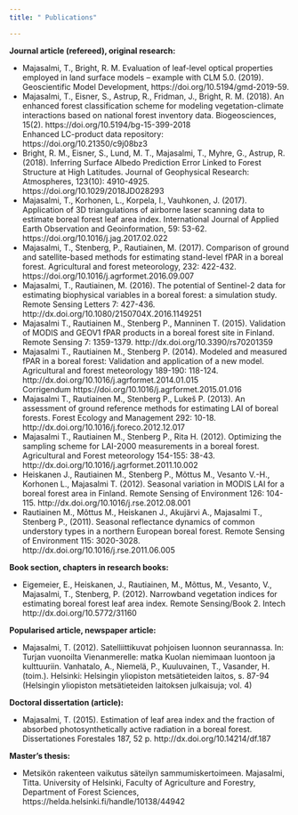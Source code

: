 ---
title: " Publications"

---


__Journal article (refereed), original research:__

-   Majasalmi, T., Bright, R. M. Evaluation of leaf-level optical properties employed in land surface models – example with CLM 5.0. (2019). Geoscientific Model Development, https://doi.org/10.5194/gmd-2019-59. 
-   Majasalmi, T., Eisner, S., Astrup, R., Fridman, J., Bright, R. M. (2018). An enhanced forest classification scheme for modeling vegetation-climate interactions based on national forest inventory data. Biogeosciences, 15(2). https://doi.org/10.5194/bg-15-399-2018  
Enhanced LC-product data repository: https://doi.org/10.21350/c9j08bz3 
-   Bright, R. M., Eisner, S., Lund, M. T., Majasalmi, T., Myhre, G., Astrup, R. (2018). Inferring Surface Albedo Prediction Error Linked to Forest Structure at High Latitudes. Journal of Geophysical Research: Atmospheres, 123(10): 4910-4925. https://doi.org/10.1029/2018JD028293 
-   Majasalmi, T., Korhonen, L., Korpela, I., Vauhkonen, J. (2017). Application of 3D triangulations of airborne laser scanning data to estimate boreal forest leaf area index. International Journal of Applied Earth Observation and Geoinformation, 59: 53-62. https://doi.org/10.1016/j.jag.2017.02.022 
-   Majasalmi, T., Stenberg, P., Rautiainen, M. (2017). Comparison of ground and satellite-based methods for estimating stand-level fPAR in a boreal forest. Agricultural and forest meteorology, 232: 422-432. https://doi.org/10.1016/j.agrformet.2016.09.007 
-   Majasalmi, T., Rautiainen, M. (2016). The potential of Sentinel-2 data for estimating biophysical variables in a boreal forest: a simulation study. Remote Sensing Letters 7: 427-436. http://dx.doi.org/10.1080/2150704X.2016.1149251 
-   Majasalmi T., Rautiainen M., Stenberg P., Manninen T. (2015). Validation of MODIS and GEOV1 fPAR products in a boreal forest site in Finland. Remote Sensing 7: 1359-1379.  http://dx.doi.org/10.3390/rs70201359 
-   Majasalmi T., Rautiainen M., Stenberg P. (2014). Modeled and measured fPAR in a boreal forest: Validation and application of a new model. Agricultural and forest meteorology 189-190: 118-124. http://dx.doi.org/10.1016/j.agrformet.2014.01.015  
Corrigendum https://doi.org/10.1016/j.agrformet.2015.01.016 
-   Majasalmi T., Rautiainen M., Stenberg P., Lukeš P. (2013). An assessment of ground reference methods for estimating LAI of boreal forests. Forest Ecology and Management 292: 10-18. http://dx.doi.org/10.1016/j.foreco.2012.12.017 
-   Majasalmi T., Rautiainen M., Stenberg P., Rita H. (2012). Optimizing the sampling scheme for LAI-2000 measurements in a boreal forest. Agricultural and Forest meteorology 154-155: 38-43. http://dx.doi.org/10.1016/j.agrformet.2011.10.002 
-   Heiskanen J., Rautiainen M., Stenberg P., Mõttus M., Vesanto V.-H., Korhonen L., Majasalmi T. (2012). Seasonal variation in MODIS LAI for a boreal forest area in Finland. Remote Sensing of Environment 126: 104-115. http://dx.doi.org/10.1016/j.rse.2012.08.001  
-  Rautiainen M., Mõttus M., Heiskanen J., Akujärvi A., Majasalmi T., Stenberg P., (2011). Seasonal reflectance dynamics of common understory types in a northern European boreal forest. Remote Sensing of Environment 115: 3020-3028. http://dx.doi.org/10.1016/j.rse.2011.06.005 


__Book section, chapters in research books:__

-   Eigemeier, E., Heiskanen, J., Rautiainen, M., Mõttus, M., Vesanto, V., Majasalmi, T., Stenberg, P. (2012). Narrowband vegetation indices for estimating boreal forest leaf area index. Remote Sensing/Book 2. Intech http://dx.doi.org/10.5772/31160 


__Popularised article, newspaper article:__

-   Majasalmi, T. (2012). Satelliittikuvat pohjoisen luonnon seurannassa. In: Turjan vuonoilta Vienanmerelle: matka Kuolan niemimaan luontoon ja kulttuuriin. Vanhatalo, A., Niemelä, P., Kuuluvainen, T., Vasander, H. (toim.). Helsinki: Helsingin yliopiston metsätieteiden laitos, s. 87-94 (Helsingin yliopiston metsätieteiden laitoksen julkaisuja; vol. 4)

__Doctoral dissertation (article):__

-   Majasalmi, T. (2015). Estimation of leaf area index and the fraction of absorbed photosynthetically active radiation in a boreal forest. Dissertationes Forestales 187, 52 p. http://dx.doi.org/10.14214/df.187


__Master's thesis:__

-   Metsikön rakenteen vaikutus säteilyn sammumiskertoimeen. Majasalmi, Titta. University of Helsinki, Faculty of Agriculture and Forestry, Department of Forest Sciences, https://helda.helsinki.fi/handle/10138/44942  
